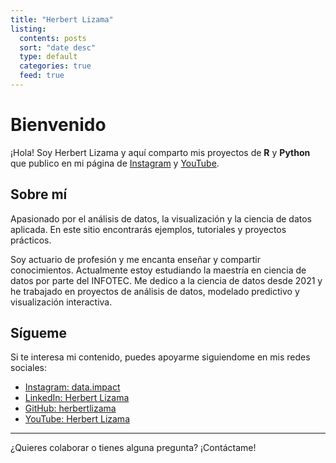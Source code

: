```yaml
---
title: "Herbert Lizama"
listing:
  contents: posts
  sort: "date desc"
  type: default
  categories: true
  feed: true
---
```


# Bienvenido

¡Hola! Soy Herbert Lizama y aquí comparto mis proyectos de **R** y **Python** que publico en mi página de [Instagram](https://www.instagram.com/data.impact/) y [YouTube](https://www.youtube.com/channel/UCU5MNQV6OPd4r9quPcHaXjQ).

## Sobre mí

Apasionado por el análisis de datos, la visualización y la ciencia de datos aplicada. En este sitio encontrarás ejemplos, tutoriales y proyectos prácticos.

Soy actuario de profesión y me encanta enseñar y compartir conocimientos. Actualmente estoy estudiando la maestría en ciencia de datos por parte del INFOTEC. Me dedico a la ciencia de datos desde 2021 y he trabajado en proyectos de análisis de datos, modelado predictivo y visualización interactiva.

## Sígueme
Si te interesa mi contenido, puedes apoyarme siguiendome en mis redes sociales:

- [Instagram: data.impact](https://www.instagram.com/data.impact/)
- [LinkedIn: Herbert Lizama](https://www.linkedin.com/in/herbert-lizama/)
- [GitHub: herbertlizama](https://github.com/herbert-lizama)
- [YouTube: Herbert Lizama](https://www.youtube.com/channel/UCU5MNQV6OPd4r9quPcHaXjQ)

---

¿Quieres colaborar o tienes alguna pregunta? ¡Contáctame!